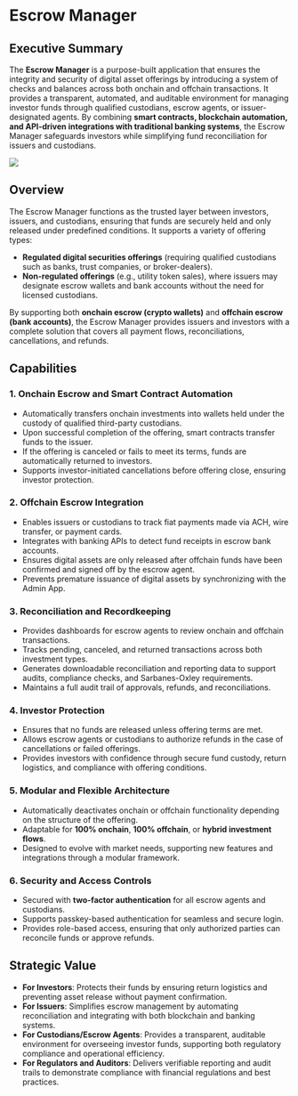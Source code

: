 # Escrow Manager

## Executive Summary

The **Escrow Manager** is a purpose-built application that ensures the integrity and security of digital asset offerings by introducing a system of checks and balances across both onchain and offchain transactions. It provides a transparent, automated, and auditable environment for managing investor funds through qualified custodians, escrow agents, or issuer-designated agents. By combining **smart contracts, blockchain automation, and API-driven integrations with traditional banking systems**, the Escrow Manager safeguards investors while simplifying fund reconciliation for issuers and custodians.

<img
  src="/images/escrow-manager.svg"
  className="w-2xs md:w-md mx-auto py-1"
  width={400}
  height={333}
/>

## Overview

The Escrow Manager functions as the trusted layer between investors, issuers, and custodians, ensuring that funds are securely held and only released under predefined conditions. It supports a variety of offering types:

- **Regulated digital securities offerings** (requiring qualified custodians such as banks, trust companies, or broker-dealers).
- **Non-regulated offerings** (e.g., utility token sales), where issuers may designate escrow wallets and bank accounts without the need for licensed custodians.

By supporting both **onchain escrow (crypto wallets)** and **offchain escrow (bank accounts)**, the Escrow Manager provides issuers and investors with a complete solution that covers all payment flows, reconciliations, cancellations, and refunds.

## Capabilities

### 1. Onchain Escrow and Smart Contract Automation

- Automatically transfers onchain investments into wallets held under the custody of qualified third-party custodians.
- Upon successful completion of the offering, smart contracts transfer funds to the issuer.
- If the offering is canceled or fails to meet its terms, funds are automatically returned to investors.
- Supports investor-initiated cancellations before offering close, ensuring investor protection.

### 2. Offchain Escrow Integration

- Enables issuers or custodians to track fiat payments made via ACH, wire transfer, or payment cards.
- Integrates with banking APIs to detect fund receipts in escrow bank accounts.
- Ensures digital assets are only released after offchain funds have been confirmed and signed off by the escrow agent.
- Prevents premature issuance of digital assets by synchronizing with the Admin App.

### 3. Reconciliation and Recordkeeping

- Provides dashboards for escrow agents to review onchain and offchain transactions.
- Tracks pending, canceled, and returned transactions across both investment types.
- Generates downloadable reconciliation and reporting data to support audits, compliance checks, and Sarbanes-Oxley requirements.
- Maintains a full audit trail of approvals, refunds, and reconciliations.

### 4. Investor Protection

- Ensures that no funds are released unless offering terms are met.
- Allows escrow agents or custodians to authorize refunds in the case of cancellations or failed offerings.
- Provides investors with confidence through secure fund custody, return logistics, and compliance with offering conditions.

### 5. Modular and Flexible Architecture

- Automatically deactivates onchain or offchain functionality depending on the structure of the offering.
- Adaptable for **100% onchain**, **100% offchain**, or **hybrid investment flows**.
- Designed to evolve with market needs, supporting new features and integrations through a modular framework.

### 6. Security and Access Controls

- Secured with **two-factor authentication** for all escrow agents and custodians.
- Supports passkey-based authentication for seamless and secure login.
- Provides role-based access, ensuring that only authorized parties can reconcile funds or approve refunds.

## Strategic Value

- **For Investors**: Protects their funds by ensuring return logistics and preventing asset release without payment confirmation.
- **For Issuers**: Simplifies escrow management by automating reconciliation and integrating with both blockchain and banking systems.
- **For Custodians/Escrow Agents**: Provides a transparent, auditable environment for overseeing investor funds, supporting both regulatory compliance and operational efficiency.
- **For Regulators and Auditors**: Delivers verifiable reporting and audit trails to demonstrate compliance with financial regulations and best practices.
